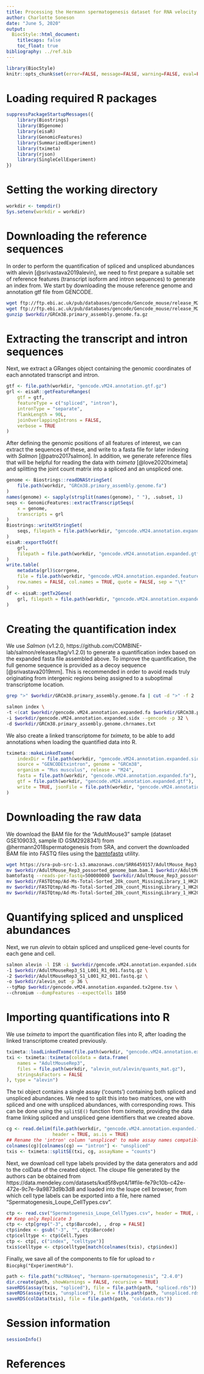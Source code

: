 ```yaml
---
title: Processing the Hermann spermatogenesis dataset for RNA velocity analysis
author: Charlotte Soneson
date: "June 5, 2020"
output:
  BiocStyle::html_document:
    titlecaps: false
    toc_float: true
bibliography: ../ref.bib
---
```


```r
library(BiocStyle)
knitr::opts_chunk$set(error=FALSE, message=FALSE, warning=FALSE, eval=FALSE)
```

# Loading required R packages

```r
suppressPackageStartupMessages({
    library(Biostrings)
    library(BSgenome)
    library(eisaR)
    library(GenomicFeatures)
    library(SummarizedExperiment)
    library(tximeta)
    library(rjson)
    library(SingleCellExperiment)
})
```

# Setting the working directory

```r
workdir <- tempdir()
Sys.setenv(workdir = workdir)
```

# Downloading the reference sequences

In order to perform the quantification of spliced and unspliced abundances with alevin [@srivastava2019alevin], we need to first prepare a suitable set of reference features (transcript isoform and intron sequences) to generate an index from. 
We start by downloading the mouse reference genome and annotation gtf file from GENCODE.

```bash
wget ftp://ftp.ebi.ac.uk/pub/databases/gencode/Gencode_mouse/release_M24/gencode.vM24.annotation.gtf.gz -P $workdir
wget ftp://ftp.ebi.ac.uk/pub/databases/gencode/Gencode_mouse/release_M24/GRCm38.primary_assembly.genome.fa.gz -P $workdir
gunzip $workdir/GRCm38.primary_assembly.genome.fa.gz
```

# Extracting the transcript and intron sequences

Next, we extract a GRanges object containing the genomic coordinates of each annotated transcript and intron. 

```r
gtf <- file.path(workdir, "gencode.vM24.annotation.gtf.gz")
grl <- eisaR::getFeatureRanges(
    gtf = gtf,
    featureType = c("spliced", "intron"), 
    intronType = "separate", 
    flankLength = 90L, 
    joinOverlappingIntrons = FALSE, 
    verbose = TRUE
)
```

After defining the genomic positions of all features of interest, we can extract the sequences of these, and write to a fasta file for later indexing with _Salmon_ [@patro2017salmon].
In addition, we generate reference files that will be helpful for reading the data with _tximeta_ [@love2020tximeta] and splitting the joint count matrix into a spliced and an unspliced one.

```r
genome <- Biostrings::readDNAStringSet(
    file.path(workdir, "GRCm38.primary_assembly.genome.fa")
)
names(genome) <- sapply(strsplit(names(genome), " "), .subset, 1)
seqs <- GenomicFeatures::extractTranscriptSeqs(
    x = genome, 
    transcripts = grl
)
Biostrings::writeXStringSet(
    seqs, filepath = file.path(workdir, "gencode.vM24.annotation.expanded.fa")
)
eisaR::exportToGtf(
    grl, 
    filepath = file.path(workdir, "gencode.vM24.annotation.expanded.gtf")
)
write.table(
    metadata(grl)$corrgene, 
    file = file.path(workdir, "gencode.vM24.annotation.expanded.features.tsv"),
    row.names = FALSE, col.names = TRUE, quote = FALSE, sep = "\t"
)
df <- eisaR::getTx2Gene(
    grl, filepath = file.path(workdir, "gencode.vM24.annotation.expanded.tx2gene.tsv")
)
```

# Creating the quantification index

We use _Salmon_ (v1.2.0, https://github.com/COMBINE-lab/salmon/releases/tag/v1.2.0) to generate a quantification index based on the expanded fasta file assembled above.
To improve the quantification, the full genome sequence is provided as a decoy sequence [@srivastava2019mm]. 
This is recommended in order to avoid reads truly originating from intergenic regions being assigned to a suboptimal transcriptome location.

```bash
grep ">" $workdir/GRCm38.primary_assembly.genome.fa | cut -d ">" -f 2 | cut -d " " -f 1 > $workdir/GRCm38.primary_assembly.genome.chrnames.txt

salmon index \
-t <(cat $workdir/gencode.vM24.annotation.expanded.fa $workdir/GRCm38.primary_assembly.genome.fa) \
-i $workdir/gencode.vM24.annotation.expanded.sidx --gencode -p 32 \
-d $workdir/GRCm38.primary_assembly.genome.chrnames.txt
```

We also create a linked transcriptome for _tximeta_, to be able to add annotations when loading the quantified data into R.

```r
tximeta::makeLinkedTxome(
    indexDir = file.path(workdir, "gencode.vM24.annotation.expanded.sidx"), 
    source = "GENCODEtxintron", genome = "GRCm38", 
    organism = "Mus musculus", release = "M24", 
    fasta = file.path(workdir, "gencode.vM24.annotation.expanded.fa"), 
    gtf = file.path(workdir, "gencode.vM24.annotation.expanded.gtf"), 
    write = TRUE, jsonFile = file.path(workdir, "gencode.vM24.annotation.expanded.json")
)
```

# Downloading the raw data

We download the BAM file for the "AdultMouse3" sample (dataset GSE109033, sample ID GSM2928341) from @hermann2018spermatogenesis from SRA, and convert the downloaded BAM file into FASTQ files using the [bamtofastq](https://github.com/10XGenomics/bamtofastq) utility.

```bash
wget https://sra-pub-src-1.s3.amazonaws.com/SRR6459157/AdultMouse_Rep3_possorted_genome_bam.bam.1 -P $workdir
mv $workdir/AdultMouse_Rep3_possorted_genome_bam.bam.1 $workdir/AdultMouse_Rep3_possorted_genome_bam.bam
bamtofastq --reads-per-fastq=500000000 $workdir/AdultMouse_Rep3_possorted_genome_bam.bam $workdir/FASTQtmp
mv $workdir/FASTQtmp/Ad-Ms-Total-Sorted_20k_count_MissingLibrary_1_HK2GNBBXX/bamtofastq_S1_L006_I1_001.fastq.gz $workdir/AdultMouseRep3_S1_L001_I1_001.fastq.gz
mv $workdir/FASTQtmp/Ad-Ms-Total-Sorted_20k_count_MissingLibrary_1_HK2GNBBXX/bamtofastq_S1_L006_R1_001.fastq.gz $workdir/AdultMouseRep3_S1_L001_R1_001.fastq.gz
mv $workdir/FASTQtmp/Ad-Ms-Total-Sorted_20k_count_MissingLibrary_1_HK2GNBBXX/bamtofastq_S1_L006_R2_001.fastq.gz $workdir/AdultMouseRep3_S1_L001_R2_001.fastq.gz
```

# Quantifying spliced and unspliced abundances

Next, we run _alevin_ to obtain spliced and unspliced gene-level counts for each gene and cell.

```bash
salmon alevin -l ISR -i $workdir/gencode.vM24.annotation.expanded.sidx \
-1 $workdir/AdultMouseRep3_S1_L001_R1_001.fastq.gz \
-2 $workdir/AdultMouseRep3_S1_L001_R2_001.fastq.gz \
-o $workdir/alevin_out -p 36 \
--tgMap $workdir/gencode.vM24.annotation.expanded.tx2gene.tsv \
--chromium --dumpFeatures --expectCells 1850
```

# Importing quantifications into R

We use _tximeta_ to import the quantification files into R, after loading the linked transcriptome created previously.

```r
tximeta::loadLinkedTxome(file.path(workdir, "gencode.vM24.annotation.expanded.json"))
txi <- tximeta::tximeta(coldata = data.frame(
    names = "AdultMouseRep3",
    files = file.path(workdir, "alevin_out/alevin/quants_mat.gz"), 
    stringsAsFactors = FALSE
), type = "alevin")
```

The txi object contains a single assay ('counts') containing both spliced and unspliced abundances. 
We need to split this into two matrices, one with spliced and one with unspliced abundances, with corresponding rows. 
This can be done using the `splitSE()` function from _tximeta_, providing the data frame linking spliced and unspliced gene identifiers that we created above. 

```r
cg <- read.delim(file.path(workdir, "gencode.vM24.annotation.expanded.features.tsv"),
                 header = TRUE, as.is = TRUE)
## Rename the 'intron' column 'unspliced' to make assay names compatible with scVelo
colnames(cg)[colnames(cg) == "intron"] <- "unspliced"
txis <- tximeta::splitSE(txi, cg, assayName = "counts")
```

Next, we download cell type labels provided by the data generators and add to the colData of the created object.
The cloupe file generated by the authors can be obtained from https://data.mendeley.com/datasets/kxd5f8vpt4/1#file-fe79c10b-c42e-472e-9c7e-9a9873d9b3d8 and loaded into the loupe cell browser, from which cell type labels can be exported into a file, here named "Spermatogenesis_Loupe_CellTypes.csv". 

```r
ctp <- read.csv("Spermatogenesis_Loupe_CellTypes.csv", header = TRUE, as.is = TRUE)
## Keep only Replicate 3
ctp <- ctp[grep("-3", ctp$Barcode), , drop = FALSE]
ctp$index <- gsub("-3", "", ctp$Barcode)
ctp$celltype <- ctp$Cell.Types
ctp <- ctp[, c("index", "celltype")]
txis$celltype <- ctp$celltype[match(colnames(txis), ctp$index)]
```

Finally, we save all of the components to file for upload to `r Biocpkg("ExperimentHub")`.

```r
path <- file.path("scRNAseq", "hermann-spermatogenesis", "2.4.0")
dir.create(path, showWarnings = FALSE, recursive = TRUE)
saveRDS(assay(txis, "spliced"), file = file.path(path, "spliced.rds"))
saveRDS(assay(txis, "unspliced"), file = file.path(path, "unspliced.rds"))
saveRDS(colData(txis), file = file.path(path, "coldata.rds"))
```


# Session information

```r
sessionInfo()
```

# References
